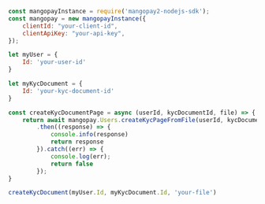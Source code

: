   
```javascript NodeJS  
const mangopayInstance = require('mangopay2-nodejs-sdk');
const mangopay = new mangopayInstance({
    clientId: "your-client-id",
    clientApiKey: "your-api-key",
});

let myUser = {
    Id: 'your-user-id'
}

let myKycDocument = {
    Id: 'your-kyc-document-id'
}

const createKycDocumentPage = async (userId, kycDocumentId, file) => {
    return await mangopay.Users.createKycPageFromFile(userId, kycDocumentId, file)
        .then((response) => {
            console.info(response)
            return response
        }).catch((err) => {
            console.log(err);
            return false
        }); 
}

createKycDocument(myUser.Id, myKycDocument.Id, 'your-file')
```